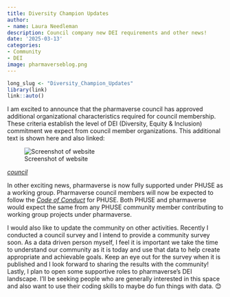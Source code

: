 ```yaml
---
title: Diversity Champion Updates
author:
- name: Laura Needleman
description: Council company new DEI requirements and other news!
date: '2025-03-13'
categories:
- Community
- DEI
image: pharmaverseblog.png
---
```


<!--------------- typical setup ----------------->

```r
long_slug <- "Diversity_Champion_Updates"
library(link)
link::auto()
```

<!--------------- post begins here ----------------->

I am excited to announce that the pharmaverse council has approved additional organizational characteristics required for council membership. These criteria establish the level of DEI (Diversity, Equity & Inclusion) commitment we expect from council member organizations. This additional text is shown here and also linked: 

![Screenshot of website](dei_list.png)

[*council*](https://pharmaverse.org/contribute/council/)

In other exciting news, pharmaverse is now fully supported under PHUSE as a working group. Pharmaverse council members will now be expected to follow the [*Code of Conduct*](https://phuse.s3.eu-central-1.amazonaws.com/Communications/Forms/PHUSE+Code+of+Conduct+-+V2+March+2023.pdf) for PHUSE. Both PHUSE and pharmaverse would expect the same from any PHUSE community member contributing to working group projects under pharmaverse. 

I would also like to update the community on other activities. Recently I conducted a council survey and I intend to provide a community survey soon. As a data driven person myself, I feel it is important we take the time to understand our community as it is today and use that data to help create appropriate and achievable goals. Keep an eye out for the survey when it is published and I look forward to sharing the results with the community! Lastly, I plan to open some supportive roles to pharmaverse’s DEI landscape. I’ll be seeking people who are generally interested in this space and also want to use their coding skills to maybe do fun things with data. 😊 

